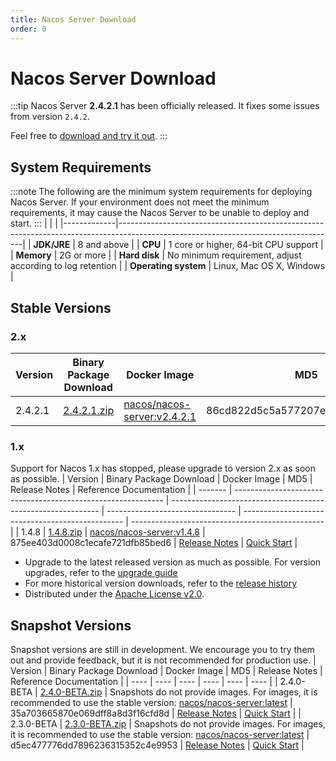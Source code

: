 ```yaml
---
title: Nacos Server Download
order: 0
---
```

# Nacos Server Download
:::tip
Nacos Server **2.4.2.1** has been officially released. It fixes some issues from version `2.4.2`.

Feel free to [download and try it out](#stable-versions).
:::
## System Requirements
:::note
The following are the minimum system requirements for deploying Nacos Server. If your environment does not meet the minimum requirements, it may cause the Nacos Server to be unable to deploy and start.
:::
|             |                                                                                                                         |
|-------------|------------------------------------------------------------------------------------------------------------------------------------|
| **JDK/JRE** | 8 and above  |
| **CPU**  | 1 core or higher, 64-bit CPU support    |
| **Memory** | 2G or more |
| **Hard disk** | No minimum requirement, adjust according to log retention |
| **Operating system** | Linux, Mac OS X, Windows |
## Stable Versions
### 2.x
| Version | Binary Package Download                                                  | Docker Image                                                 | MD5                         | Release Notes                                    | Reference Documentation                                  |
| ------- | ------------------------------------------------------------ | ------------------------------------------------------------ | -------------------------------- | ------------------------------------------------ | ------------------------------------------------ |
| 2.4.2.1   | [2.4.2.1.zip](https://download.nacos.io/nacos-server/nacos-server-2.4.2.1.zip) | [nacos/nacos-server\:v2.4.2.1](https://hub.docker.com/r/nacos/nacos-server/tags?page=1&name=2.4.2.1) | 86cd822d5c5a577207ecbb7401aa8054 | [Release Notes](https://github.com/alibaba/nacos/releases/tag/2.4.2.1)      | [Quick Start](/docs/latest/quickstart/quick-start/)      |

### 1.x
Support for Nacos 1.x has stopped, please upgrade to version 2.x as soon as possible.
| Version | Binary Package Download                                                | Docker Image                                                 | MD5                         | Release Notes                                     | Reference Documentation                                  |
| ------- | ------------------------------------------------------------ | ------------------------------------------------------------ | -------------------------------- | ------------------------------------------------ | ------------------------------------------------ |
| 1.4.8   | [1.4.8.zip](https://download.nacos.io/nacos-server/nacos-server-1.4.8.zip) | [nacos/nacos-server\:v1.4.8](https://hub.docker.com/r/nacos/nacos-server/tags?page=1&name=1.4.8) | 875ee403d0008c1ecafe721dfb85bed6 | [Release Notes](https://github.com/alibaba/nacos/releases/tag/1.4.8)      | [Quick Start](/docs/v1/quick-start)      |
 - Upgrade to the latest released version as much as possible. For version upgrades, refer to the [upgrade guide](/docs/v2/upgrading/version2-upgrading)
 - For more historical version downloads, refer to the [release history](/download/release-history/)
 - Distributed under the [Apache License v2.0](https://www.apache.org/licenses/).
## Snapshot Versions
Snapshot versions are still in development. We encourage you to try them out and provide feedback, but it is not recommended for production use.
| Version | Binary Package Download                                                | Docker Image                                                 | MD5                         | Release Notes                                     | Reference Documentation                                  |
| ---- | ---- | ---- | ---- | ---- | ---- |
| 2.4.0-BETA | [2.4.0-BETA.zip](https://github.com/alibaba/nacos/releases/download/2.4.0-BETA/nacos-server-2.4.0-BETA.zip) | Snapshots do not provide images. For images, it is recommended to use the stable version: [nacos/nacos-server:latest](https://hub.docker.com/r/nacos/nacos-server/tags?page=1&name=latest) | 35a703665870e069dff8a8d3f16cfd8d | [Release Notes](https://github.com/alibaba/nacos/releases/tag/2.4.0-BETA)      | [Quick Start](/docs/user/quickstart/)      |
| 2.3.0-BETA | [2.3.0-BETA.zip](https://github.com/alibaba/nacos/releases/download/2.3.0-BETA/nacos-server-2.3.0-BETA.zip) | Snapshots do not provide images. For images, it is recommended to use the stable version: [nacos/nacos-server:latest](https://hub.docker.com/r/nacos/nacos-server/tags?page=1&name=latest) | d5ec477776dd7896236315352c4e9953 | [Release Notes](https://github.com/alibaba/nacos/releases/tag/2.3.0-BETA)      | [Quick Start](/docs/user/quickstart/)      |